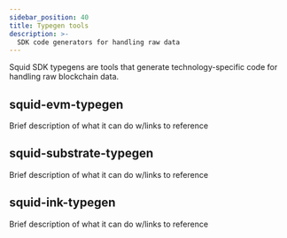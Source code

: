 ```yaml
---
sidebar_position: 40
title: Typegen tools
description: >-
  SDK code generators for handling raw data
---
```



Squid SDK typegens are tools that generate technology-specific code for handling raw blockchain data.

## squid-evm-typegen

Brief description of what it can do w/links to reference

## squid-substrate-typegen

Brief description of what it can do w/links to reference

## squid-ink-typegen

Brief description of what it can do w/links to reference
